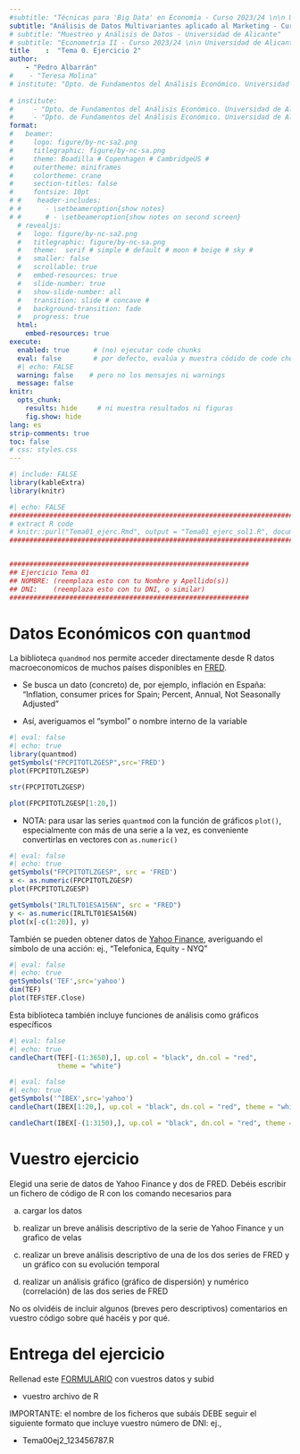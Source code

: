 ```yaml
---
#subtitle: "Técnicas para 'Big Data' en Economía - Curso 2023/24 \n\n Universidad de Alicante"
subtitle: "Análisis de Datos Multivariantes aplicado al Marketing - Curso 2023/24 \n\n Universidad de Alicante"
# subtitle: "Muestreo y Análisis de Datos - Universidad de Alicante"
# subtitle: "Econometría II - Curso 2023/24 \n\n Universidad de Alicante"
title    :  "Tema 0. Ejercicio 2"
author:  
    - "Pedro Albarrán"
#    - "Teresa Molina"
# institute: "Dpto. de Fundamentos del Análisis Económico. Universidad de Alicante"
   
# institute: 
#     - "Dpto. de Fundamentos del Análisis Económico. Universidad de Alicante"
#     - "Dpto. de Fundamentos del Análisis Económico. Universidad de Alicante"
format:
#   beamer:
#     logo: figure/by-nc-sa2.png
#     titlegraphic: figure/by-nc-sa.png
#     theme: Boadilla # Copenhagen # CambridgeUS #
#     outertheme: miniframes
#     colortheme: crane
#     section-titles: false
#     fontsize: 10pt
# #    header-includes:
# #      - \setbeameroption{show notes}
# #      # - \setbeameroption{show notes on second screen}
  # revealjs:
  #   logo: figure/by-nc-sa2.png
  #   titlegraphic: figure/by-nc-sa.png
  #   theme:  serif # simple # default # moon # beige # sky #
  #   smaller: false
  #   scrollable: true
  #   embed-resources: true
  #   slide-number: true
  #   show-slide-number: all
  #   transition: slide # concave # 
  #   background-transition: fade
  #   progress: true
  html: 
    embed-resources: true
execute:
  enabled: true      # (no) ejecutar code chunks
  eval: false        # por defecto, evalúa y muestra códido de code chunks
  #| echo: FALSE
  warning: false    # pero no los mensajes ni warnings
  message: false
knitr:
  opts_chunk:
    results: hide     # ni muestra resultados ni figuras
    fig.show: hide
lang: es
strip-comments: true
toc: false
# css: styles.css
---
```



```r
#| include: FALSE
library(kableExtra)
library(knitr)
```


<!-- * En este ejercicio vamos a practicar los conceptos básicos de R. Debéis escribir un archivo de código de R con los comandos necesarios para responder a los siguientes ejercicios. Podéis encontrar una plantilla [aquí](Tema00ej1_12345678.R) -->



```r
#| echo: FALSE
################################################################################
# extract R code
# knitr::purl("Tema01_ejerc.Rmd", output = "Tema01_ejerc_sol1.R", documentation = 1)
################################################################################


############################################################
## Ejercicio Tema 01
## NOMBRE: (reemplaza esto con tu Nombre y Apellido(s))
## DNI:    (reemplaza esto con tu DNI, o similar)
############################################################
```


# Datos Económicos con `quantmod`

La biblioteca `quandmod` nos permite acceder directamente desde R datos macroeconomicos de muchos países disponibles en [FRED](https://fred.stlouisfed.org/).

  + Se busca un dato (concreto) de, por ejemplo, inflación en España: "Inflation, consumer prices for Spain; Percent, Annual, Not Seasonally Adjusted"
  
  + Así, averiguamos el "symbol" o nombre interno de la variable

```r
#| eval: false
#| echo: true
library(quantmod)
getSymbols("FPCPITOTLZGESP",src='FRED')
plot(FPCPITOTLZGESP)

str(FPCPITOTLZGESP)

plot(FPCPITOTLZGESP[1:20,])
```

* NOTA: para usar las series `quantmod` con la función de gráficos `plot()`, especialmente con más de una serie a la vez, es conveniente convertirlas en vectores con `as.numeric()`

```r
#| eval: false
#| echo: true
getSymbols("FPCPITOTLZGESP", src = 'FRED')
x <- as.numeric(FPCPITOTLZGESP)
plot(FPCPITOTLZGESP)

getSymbols("IRLTLT01ESA156N", src = "FRED")
y <- as.numeric(IRLTLT01ESA156N)
plot(x[-c(1:20)], y)
```


También se pueden obtener datos de [Yahoo Finance](https://es.finance.yahoo.com/), averiguando el símbolo de una acción: ej., "Telefonica, Equity - NYQ"

```r
#| eval: false
#| echo: true
getSymbols('TEF',src='yahoo')
dim(TEF)
plot(TEF$TEF.Close)
```

Esta biblioteca también incluye funciones de análisis como gráficos específicos 


```r
#| eval: false
#| echo: true
candleChart(TEF[-(1:3650),], up.col = "black", dn.col = "red", 
            theme = "white")

```

```r
#| eval: false
#| echo: true
getSymbols('^IBEX',src='yahoo')
candleChart(IBEX[1:20,], up.col = "black", dn.col = "red", theme = "white")

candleChart(IBEX[-(1:3150),], up.col = "black", dn.col = "red", theme = "white")
```

# Vuestro ejercicio

Elegid una serie de datos de Yahoo Finance y dos de FRED. Debéis escribir un fichero de código de R con los comando necesarios para 

  a. cargar los datos 
    
  b. realizar un breve análisis descriptivo de la serie de Yahoo Finance y un grafico de velas
    
  c. realizar un breve análisis descriptivo de una de los dos series de FRED y un gráfico con su evolución temporal
    
  d. realizar un análisis gráfico (gráfico de dispersión) y numérico (correlación) de las dos series de FRED

No os olvidéis de incluir algunos (breves pero descriptivos) comentarios en vuestro código sobre qué hacéis y por qué.

<!-- IMPORTANTE: El archivo .R debe ofrecer un código REPRODUCIBLE, ejecutable en cualquier ordenador solo cambiando el directorio de trabajo y tener las misma estructura donde se encuentran los datos. Notad que los nombres de archivos de datos deben corresponderse con los que entregáis y debe quedar claro donde se fija el directorio de trabajo y cuál es la estructura de directorios. -->



# Entrega del ejercicio

Rellenad este [FORMULARIO](https://docs.google.com/forms/d/1JVug0URJ2x_HK-ILpGSHIbxx-T44jwOYBIKvHgvP0UE/) con vuestros datos y subid 

  * vuestro archivo de R 
    
<!--  * el fichero .csv que utilizáis.. -->
    
IMPORTANTE: el nombre de los ficheros que subáis DEBE  seguir el  siguiente formato que incluye vuestro número de DNI: ej., 

  * Tema00ej2_123456787.R
    
<!--  * 12345678_ET05_datos.csv -->



